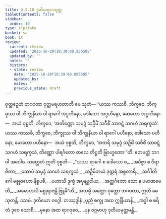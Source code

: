 ```yaml
---
title: 3.2.10 ဒုတိယရာဂသုတ္တ
tableOfContents: false
sidebar:
  order: 10
type: tipitaka
basket: su
book: it
review:
  current: review
  updated: '2025-10-20T18:39:00.856585'
  updated_by: ''
  notes: ''
  history:
  - state: review
    date: '2025-10-20T18:39:00.856585'
    updated_by: ''
    notes: ''
    previous_state: draft
---
```



<DynamicBreadcrumb />


<ReviewStatus review={frontmatter.review} showDetails={true} />

<HypothesisAnnotation frontmatter={frontmatter} />

<Division number="69" book="it" e="ch" v="18" p="234">

<Paragraph number="440" book="it">
ဝုတ္တဉှေတံ ဘဂဝတာ ဝုတ္တမရဟတာတိ မေ သုတံ—
</Paragraph>

<Paragraph number="441" book="it">
“ယဿ ကဿစိ, ဘိက္ခဝေ, ဘိက္ခုဿ ဝါ ဘိက္ခုနိယာ ဝါ ရာဂေါ အပ္ပဟီနော, ဒေါသော အပ္ပဟီနော, မောဟော အပ္ပဟီနော—  အယံ ဝုစ္စတိ, ဘိက္ခဝေ, ‘အတိဏ္ဏော သမုဒ္ဒံ သဦမိံ သဝီစိံ သာဝဋ္ဋံ သဂဟံ သရက္ခသံ’. ယဿ ကဿစိ, ဘိက္ခဝေ, ဘိက္ခုဿ ဝါ ဘိက္ခုနိယာ ဝါ ရာဂေါ ပဟီနော, ဒေါသော ပဟီနော, မောဟော ပဟီနော—  အယံ ဝုစ္စတိ, ဘိက္ခဝေ, ‘အတရိ သမုဒ္ဒံ သဦမိံ သဝီစိံ သာဝဋ္ဋံ သဂဟံ သရက္ခသံ, တိဏ္ဏော ပါရင်္ဂတော ထလေ တိဋ္ဌတိ ဗြာဟ္မဏော’”တိ. ဧတမတ္ထံ ဘဂဝါ အဝေါစ. တတ္ထေတံ ဣတိ ဝုစ္စတိ—
</Paragraph>

<Paragraph number="442" type="verses" book="it">
_“ယဿ ရာဂေါ စ ဒေါသော စ,_  
_အဝိဇ္ဇာ စ ဝိရာဇိတာ;_  
_သောမံ သမုဒ္ဒံ သဂဟံ သရက္ခသံ,_  
_သဦမိဘယံ ဒုတ္တရံ အစ္စတာရိ._  

</Paragraph>

<Paragraph number="443" type="verses" book="it">
_သင်္ဂါတိဂေါ မစ္စုဇဟော နိရူပဓိ,_  
_ပဟာသိ ဒုက္ခံ အပုနဗ္ဘဝါယ;_  
_အတ္ထင်္ဂတော သော န ပမာဏမေတိ,_  
_အမောဟယိ မစ္စုရာဇန္တိ ဗြူမီ”တိ._  

</Paragraph>

<Paragraph number="444" book="it">
အယမ္ပိ အတ္ထော ဝုတ္တော ဘဂဝတာ, ဣတိ မေ သုတန္တိ.

</Paragraph>
</Division>

<Paragraph number="445" type="center" book="it">
ဒသမံ.



</Paragraph>

<Paragraph number="446" type="center" book="it">
ဒုတိယော ဝဂ္ဂေါ.



</Paragraph>

<Paragraph number="447" type="center" book="it">
တဿုဒ္ဒါနံ


</Paragraph>

<Paragraph number="448" type="verses" book="it">
_ပုညံ စက္ခု အထ ဣန္ဒြိယာနိ,_  
_အဒ္ဓါ စ စရိတံ ဒုဝေ သောစိ;_  
_မုနော အထ ရာဂဒုဝေ,_  
_ပုန ဝဂ္ဂမာဟု ဒုတိယမုတ္တမန္တိ._
</Paragraph>